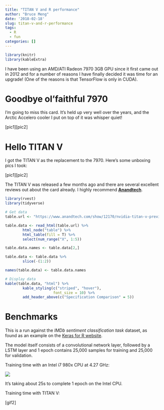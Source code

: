 ```yaml
---
title: "TITAN V and R performance"
author: "Bruce Meng"
date: '2018-02-18'
slug: titan-v-and-r-performance
tags:
  - R
  - fun
categories: []
---
```


```r
library(knitr)
library(kableExtra)
```

I have been using an AMD/ATI Radeon 7970 3GB GPU since it first came out in 2012 and for a number of reasons I have finally decided it was time for an upgrade! (One of the reasons is that TensorFlow is only in CUDA). 

# Goodbye ol'faithful 7970

I'm going to miss this card. It's held up very well over the years, and the Arctic Accelero cooler I put on top of it was whisper quiet!

[pic1][pic2]


# Hello TITAN V

I got the TITAN V as the replacement to the 7970. Here's some unboxing pics I took:

[pic1][pic2]

The TITAN V was released a few months ago and there are several excellent reviews out about the card already. I highly recommend **[Anandtech](https://www.anandtech.com/show/12170/nvidia-titan-v-preview-titanomachy)**.

```r
library(rvest)
library(tidyverse)

# Get data
table.url <- "https://www.anandtech.com/show/12170/nvidia-titan-v-preview-titanomachy"

table.data <- read_html(table.url) %>%
        html_node("table") %>%
        html_table(fill = T) %>%
        select(num_range("X", 1:5))

table.data.names <- table.data[2,]

table.data <- table.data %>%
        slice(-(1:2))

names(table.data) <- table.data.names

# Display data
kable(table.data, "html") %>%
        kable_styling(c("striped", "hover"),
                      font_size = 10) %>%
        add_header_above(c("Specification Comparison" = 5))

```

# Benchmarks

This is a run against the *IMDb sentiment classification task* dataset, as found as an example on the [Keras for R website](https://keras.rstudio.com/articles/examples/imdb_cnn_lstm.html).

The model itself consists of a convolutional network layer, followed by a LSTM layer and 1 epoch contains 25,000 samples for training and 25,000 for validation.

Training time with an Intel i7 980x CPU at 4.27 GHz:

![](/img/tf.cpu.gif)


It's taking about 25s to complete 1 epoch on the Intel CPU.


Training time with TITAN V:

[gif2]